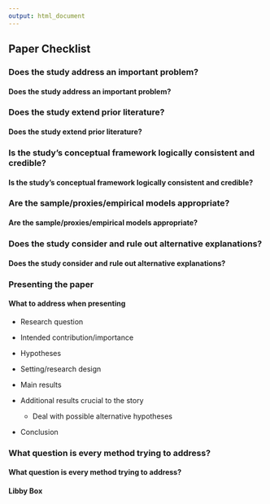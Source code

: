 ```yaml
---
output: html_document
---
```

## **Paper Checklist** {.tabset}

### Does the study address an important problem?

#### **Does the study address an important problem?**

### Does the study extend prior literature?

#### **Does the study extend prior literature?**

### Is the study's conceptual framework logically consistent and credible?

#### **Is the study's conceptual framework logically consistent and credible?**

### Are the sample/proxies/empirical models appropriate?

#### **Are the sample/proxies/empirical models appropriate?**

### Does the study consider and rule out alternative explanations?

#### **Does the study consider and rule out alternative explanations?**

### Presenting the paper

#### **What to address when presenting**

-   Research question

-   Intended contribution/importance

-   Hypotheses

-   Setting/research design

-   Main results

-   Additional results crucial to the story

    - Deal with possible alternative hypotheses

-   Conclusion

### What question is every method trying to address?

#### **What question is every method trying to address?**

#### **Libby Box**
